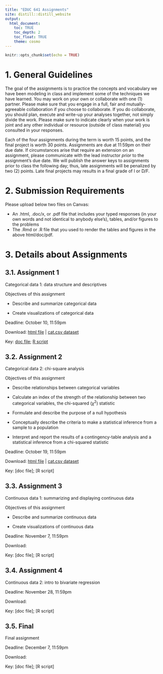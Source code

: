 ```yaml
---
title: "EDUC 641 Assignments"
site: distill::distill_website
output:
  html_document:
    toc: TRUE
    toc_depth: 2
    toc_float: TRUE
    theme: cosmo
---
```


```r
knitr::opts_chunk$set(echo = TRUE)
```

# 1. General Guidelines

The goal of the assignments is to practice the concepts and vocabulary we have been modeling in class and implement some of the techniques we have learned. You may work on your own or collaborate with one (1) partner. Please make sure that you engage in a full, fair and mutually-agreeable collaboration if you choose to collaborate. If you do collaborate, you should plan, execute and write-up your analyses together, not simply divide the work. Please make sure to indicate clearly when your work is joint and any other individual or resource (outside of class material) you consulted in your responses.

Each of the four assignments during the term is worth 15 points, and the final project is worth 30 points. Assignments are due at 11:59pm on their due date. If circumstances arise that require an extension on an assignment, please communicate with the lead instructor *prior* to the assignment's due date. We will publish the answer keys to assignments prior to class the following day; thus, late assignments will be penalized by two (2) points. Late final projects may results in a final grade of I or D/F.

# 2. Submission Requirements

Please upload below two files on Canvas:  

 * An .html, .doc/x, or .pdf file that includes your typed responses (in your own words and not identical to anybody else's), tables, and/or figures to the problems  
 * The .Rmd or .R file that you used to render the tables and figures in the above html/doc/pdf. 

# 3. Details about Assignments

## 3.1. Assignment 1

Categorical data 1: data structure and descriptives 

Objectives of this assignment

 * Describe and summarize categorical data

 * Create visualizations of categorical data

Deadline: October 10, 11:59pm

Download: [html file](./assignments/assignment01.html) | [cat.csv dataset](./data/cat.csv)

Key: [doc file](./assignments/keys/assignment01_key.docx); [R script](./assignments/keys/assignment_01_key.R)

## 3.2. Assignment 2 

Categorical data 2: chi-square analysis

Objectives of this assignment

 * Describe relationships between categorical variables
 
 * Calculate an index of the strength of the relationship between two categorical variables, the chi-squared ($\chi^2$) statistic
 
 * Formulate and describe the purpose of a null hypothesis
 
 * Conceptually describe the criteria to make a statistical inference from a sample to a population
 
 * Interpret and report the results of a contingency-table analysis and a statistical inference from a chi-squared statistic

Deadline: October 19, 11:59pm

Download: [html file](./assignments/assignment02.html) | [cat.csv dataset](./data/cat.csv)

Key: [doc file]; [R script]

## 3.3. Assignment 3 

Continuous data 1: summarizing and displaying continuous data

Objectives of this assignment

 * Describe and summarize continuous data

 * Create visualizations of continuous data

Deadline: November 7, 11:59pm

Download: 
<!-- [html file](./assignments/assignment03.html) | [cont.csv dataset](./data/cont.csv) -->

Key: [doc file]; [R script]

## 3.4. Assignment 4 

Continuous data 2: intro to bivariate regression

Deadline: November 28, 11:59pm

Download: 
<!-- [html file](./assignments/assignment04.html) | [cont.csv dataset](./data/cont.csv) -->

Key: [doc file]; [R script]


## 3.5. Final

Final assignment 

Deadline: December 7, 11:59pm

Download: 
<!-- [html file](./assignments/assignment05.html) | [ah01.csv dataset](./data/ah01.csv); [ah02.csv dataset](./data/ah02.csv) -->

Key: [doc file]; [R script]






